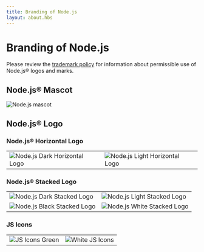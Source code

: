 ```yaml
---
title: Branding of Node.js
layout: about.hbs
---
```


# Branding of Node.js

Please review the [trademark policy](https://trademark-policy.openjsf.org/) for information about permissible use of Node.js® logos and marks.

## Node.js® Mascot

<img
  alt="Node.js mascot"
  src="/static/images/node-mascot.svg"
  className="w-[100px]"
/>

## Node.js® Logo

### Node.js® Horizontal Logo

<table>
  <tr>
    <td>
      <img
        alt="Node.js Dark Horizontal Logo"
        src="/static/logos/nodejsDark.svg"
      />
    </td>
    <td>
      <img
        alt="Node.js Light Horizontal Logo"
        src="/static/logos/nodejsLight.svg"
        className="bg-neutral-950 p-2 dark:bg-transparent"
      />
    </td>
  </tr>
</table>

### Node.js® Stacked Logo

<table>
  <tr>
    <td>
      <img
        alt="Node.js Dark Stacked Logo"
        src="/static/logos/nodejsStackedDark.svg"
      />
    </td>
    <td>
      <img
        alt="Node.js Light Stacked Logo"
        src="/static/logos/nodejsStackedLight.svg"
        className="rounded bg-neutral-950 p-2 dark:bg-transparent"
      />
    </td>
  </tr>
  <tr>
    <td>
      <img
        alt="Node.js Black Stacked Logo"
        src="/static/logos/nodejsStackedBlack.svg"
      />
    </td>
    <td>
      <img
        alt="Node.js White Stacked Logo"
        src="/static/logos/nodejsStackedWhite.svg"
        className="rounded bg-neutral-950 p-2 dark:bg-transparent"
      />
    </td>
  </tr>
</table>

### JS Icons

<table>
  <tr>
    <td>
      <img
        alt="JS Icons Green"
        src="/static/logos/jsIconGreen.svg"
        className="mx-auto"
      />
    </td>
    <td>
      <img
        alt="White JS Icons"
        src="/static/logos/jsIconWhite.svg"
        className="mx-auto rounded bg-neutral-950 p-2 dark:bg-transparent"
      />
    </td>
  </tr>
</table>
